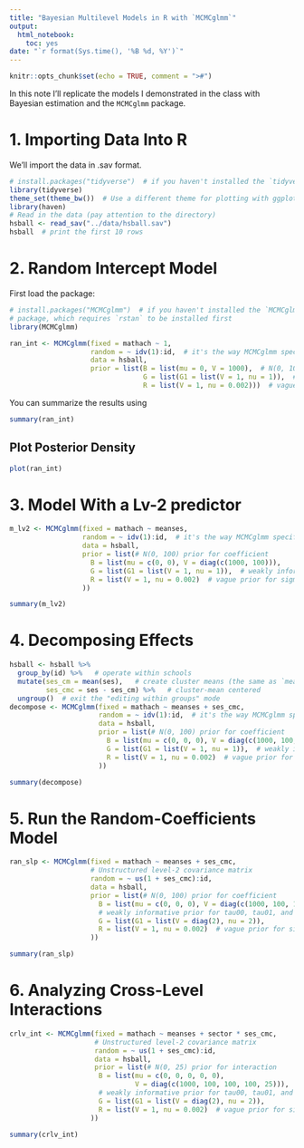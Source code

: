 ```yaml
---
title: "Bayesian Multilevel Models in R with `MCMCglmm`"
output:
  html_notebook:
    toc: yes
date: "`r format(Sys.time(), '%B %d, %Y')`"
---
```


```r
knitr::opts_chunk$set(echo = TRUE, comment = ">#")
```

In this note I'll replicate the models I demonstrated in the class with
Bayesian estimation and the `MCMCglmm` package. 

# 1. Importing Data Into R

We'll import the data in .sav format. 

```r
# install.packages("tidyverse")  # if you haven't installed the `tidyverse` package
library(tidyverse)
theme_set(theme_bw())  # Use a different theme for plotting with ggplot2
library(haven)
# Read in the data (pay attention to the directory)
hsball <- read_sav("../data/hsball.sav")
hsball  # print the first 10 rows
```

# 2. Random Intercept Model

First load the package:

```r
# install.packages("MCMCglmm")  # if you haven't installed the `MCMCglmm`
# package, which requires `rstan` to be installed first
library(MCMCglmm)
```

```r
ran_int <- MCMCglmm(fixed = mathach ~ 1, 
                    random = ~ idv(1):id,  # it's the way MCMCglmm specify a random intercept
                    data = hsball, 
                    prior = list(B = list(mu = 0, V = 1000),  # N(0, 1000) prior for intercept
                                 G = list(G1 = list(V = 1, nu = 1)),  # weakly informative prior for tau00
                                 R = list(V = 1, nu = 0.002)))  # vague prior for sigma-sq
```

You can summarize the results using

```r
summary(ran_int)
```

## Plot Posterior Density

```r
plot(ran_int)
```


# 3. Model With a Lv-2 predictor

```r
m_lv2 <- MCMCglmm(fixed = mathach ~ meanses, 
                  random = ~ idv(1):id,  # it's the way MCMCglmm specify a random intercept
                  data = hsball, 
                  prior = list(# N(0, 100) prior for coefficient
                    B = list(mu = c(0, 0), V = diag(c(1000, 100))),   
                    G = list(G1 = list(V = 1, nu = 1)),  # weakly informative prior for tau00
                    R = list(V = 1, nu = 0.002)  # vague prior for sigma-sq
                  ))
```

```r
summary(m_lv2)
```

# 4. Decomposing Effects

```r
hsball <- hsball %>% 
  group_by(id) %>%   # operate within schools
  mutate(ses_cm = mean(ses),   # create cluster means (the same as `meanses`)
         ses_cmc = ses - ses_cm) %>%   # cluster-mean centered
  ungroup()  # exit the "editing within groups" mode
decompose <- MCMCglmm(fixed = mathach ~ meanses + ses_cmc, 
                      random = ~ idv(1):id,  # it's the way MCMCglmm specify a random intercept
                      data = hsball, 
                      prior = list(# N(0, 100) prior for coefficient
                        B = list(mu = c(0, 0, 0), V = diag(c(1000, 100, 100))),   
                        G = list(G1 = list(V = 1, nu = 1)),  # weakly informative prior for tau00
                        R = list(V = 1, nu = 0.002)  # vague prior for sigma-sq
                      ))
```

```r
summary(decompose)
```

# 5. Run the Random-Coefficients Model

```r
ran_slp <- MCMCglmm(fixed = mathach ~ meanses + ses_cmc, 
                    # Unstructured level-2 covariance matrix
                    random = ~ us(1 + ses_cmc):id,  
                    data = hsball, 
                    prior = list(# N(0, 100) prior for coefficient
                      B = list(mu = c(0, 0, 0), V = diag(c(1000, 100, 100))), 
                      # weakly informative prior for tau00, tau01, and tau11
                      G = list(G1 = list(V = diag(2), nu = 2)),
                      R = list(V = 1, nu = 0.002)  # vague prior for sigma-sq
                    ))
```

```r
summary(ran_slp)
```

# 6. Analyzing Cross-Level Interactions

```r
crlv_int <- MCMCglmm(fixed = mathach ~ meanses + sector * ses_cmc, 
                     # Unstructured level-2 covariance matrix
                     random = ~ us(1 + ses_cmc):id,  
                     data = hsball, 
                     prior = list(# N(0, 25) prior for interaction
                      B = list(mu = c(0, 0, 0, 0, 0), 
                               V = diag(c(1000, 100, 100, 100, 25))), 
                      # weakly informative prior for tau00, tau01, and tau11
                      G = list(G1 = list(V = diag(2), nu = 2)),
                      R = list(V = 1, nu = 0.002)  # vague prior for sigma-sq
                    ))
```

```r
summary(crlv_int)
```
